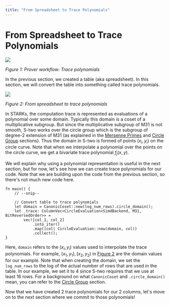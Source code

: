 ```yaml
---
title: "From Spreadsheet to Trace Polynomials"
---
```


# From Spreadsheet to Trace Polynomials

![](./from-spreadsheet-to-trace-polynomials-1.png)

*Figure 1: Prover workflow: Trace polynomials*

In the previous section, we created a table (aka spreadsheet). In this section, we will convert the table into something called trace polynomials.

![](./from-spreadsheet-to-trace-polynomials-2.png)

*Figure 2: From spreadsheet to trace polynomials*

In STARKs, the computation trace is represented as evaluations of a polynomial over some domain. Typically this domain is a coset of a multiplicative subgroup. But since the multiplicative subgroup of M31 is not smooth, S-two works over the circle group which is the subgroup of degree-2 extension of M31 (as explained in the [Mersenne Primes](../../how-it-works/mersenne-prime) and [Circle Group](../../how-it-works/circle-group) sections). Thus the domain in S-two is formed of points $(x_i, y_i)$ on the circle curve. Note that when we interpolate a polynomial over the points on the circle curve, we get a bivariate trace polynomial $f_j(x, y)$.

We will explain why using a polynomial representation is useful in the next section, but for now, let's see how we can create trace polynomials for our code. Note that we are building upon the code from the previous section, so there's not much new code here.

```rust,ignore
fn main() {
    // --snip--

    // Convert table to trace polynomials
    let domain = CanonicCoset::new(log_num_rows).circle_domain();
    let _trace: ColumnVec<CircleEvaluation<SimdBackend, M31, BitReversedOrder>> =
        vec![col_1, col_2]
            .into_iter()
            .map(|col| CircleEvaluation::new(domain, col))
            .collect();
}
```

Here, `domain` refers to the $(x_i, y_i)$ values used to interpolate the trace polynomials. For example, $(x_1, y_1), (x_2, y_2)$ in [Figure 2](#fig-from-spreadsheet-to-trace-polynomials-2) are the domain values for our example. Note that when creating the domain, we set the `log_num_rows` to the log of the actual number of rows that are used in the table. In our example, we set it to 4 since S-two requires that we use at least 16 rows. For a background on what `CanonicCoset` and `.circle_domain()` mean, you can refer to the [Circle Group](../../how-it-works/circle-group) section.

Now that we have created 2 trace polynomials for our 2 columns, let's move on to the next section where we commit to those polynomials!
